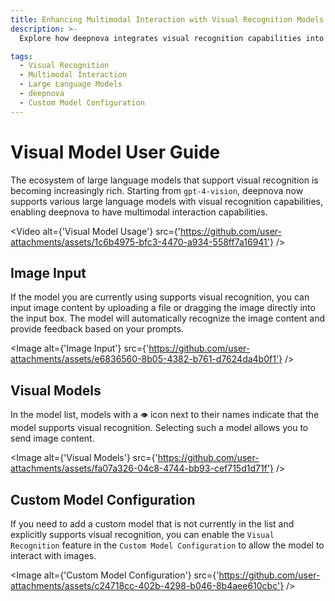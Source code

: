 ```yaml
---
title: Enhancing Multimodal Interaction with Visual Recognition Models
description: >-
  Explore how deepnova integrates visual recognition capabilities into large language models, enabling multimodal interactions for enhanced user experiences.

tags:
  - Visual Recognition
  - Multimodal Interaction
  - Large Language Models
  - deepnova
  - Custom Model Configuration
---
```


# Visual Model User Guide

The ecosystem of large language models that support visual recognition is becoming increasingly rich. Starting from `gpt-4-vision`, deepnova now supports various large language models with visual recognition capabilities, enabling deepnova to have multimodal interaction capabilities.

<Video alt={'Visual Model Usage'} src={'https://github.com/user-attachments/assets/1c6b4975-bfc3-4470-a934-558ff7a16941'} />

## Image Input

If the model you are currently using supports visual recognition, you can input image content by uploading a file or dragging the image directly into the input box. The model will automatically recognize the image content and provide feedback based on your prompts.

<Image alt={'Image Input'} src={'https://github.com/user-attachments/assets/e6836560-8b05-4382-b761-d7624da4b0f1'} />

## Visual Models

In the model list, models with a `👁️` icon next to their names indicate that the model supports visual recognition. Selecting such a model allows you to send image content.

<Image alt={'Visual Models'} src={'https://github.com/user-attachments/assets/fa07a326-04c8-4744-bb93-cef715d1d71f'} />

## Custom Model Configuration

If you need to add a custom model that is not currently in the list and explicitly supports visual recognition, you can enable the `Visual Recognition` feature in the `Custom Model Configuration` to allow the model to interact with images.

<Image alt={'Custom Model Configuration'} src={'https://github.com/user-attachments/assets/c24718cc-402b-4298-b046-8b4aee610cbc'} />
